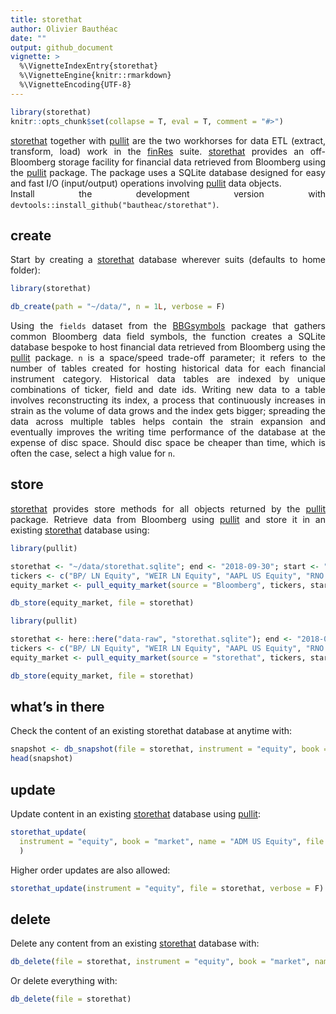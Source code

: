 ```yaml
---
title: storethat
author: Olivier Bauthéac
date: ""
output: github_document
vignette: >
  %\VignetteIndexEntry{storethat}
  %\VignetteEngine{knitr::rmarkdown}
  %\VignetteEncoding{UTF-8}
---
```


```r
library(storethat)
knitr::opts_chunk$set(collapse = T, eval = T, comment = "#>")
```

<style> body {text-align: justify} </style>

[storethat](https://bautheac.github.io/storethat/) together with [pullit](https://bautheac.github.io/pullit/) are the two workhorses for data ETL (extract, transform, load) work in the [finRes](https://bautheac.github.io/finRes/) suite. [storethat](https://bautheac.github.io/storethat/) provides an off-Bloomberg storage facility for financial data retrieved from Bloomberg using the [pullit](https://bautheac.github.io/pullit/) package. The package uses a SQLite database designed for easy and fast I/O (input/output) operations involving [pullit](https://bautheac.github.io/pullit/) data objects.  
Install the development version with `devtools::install_github("bautheac/storethat")`.  



## create
Start by creating a [storethat](https://bautheac.github.io/storethat/) database wherever suits (defaults to home folder):
```r
library(storethat)

db_create(path = "~/data/", n = 1L, verbose = F)
```

Using the `fields` dataset from the [BBGsymbols](https://bautheac.github.io/BBGsymbols/) package that gathers common Bloomberg data field symbols, the function creates a SQLite database bespoke to host financial data retrieved from Bloomberg using the [pullit](https://bautheac.github.io/pullit/) package. `n` is a space/speed trade-off parameter; it refers to the number of tables created for hosting historical data for each financial instrument category. Historical data tables are indexed by unique combinations of ticker, field and date ids. Writing new data to a table involves reconstructing its index, a process that continuously increases in strain as the volume of data grows and the index gets bigger; spreading the data across multiple tables helps contain the strain expansion and eventually improves the writing time performance of the database at the expense of disc space. Should disc space be cheaper than time, which is often the case, select a high value for `n`.


## store
[storethat](https://bautheac.github.io/storethat/) provides store methods for all objects returned by the [pullit](https://bautheac.github.io/pullit/) package. Retrieve data from Bloomberg using [pullit](https://bautheac.github.io/pullit/) and store it in an existing [storethat](https://bautheac.github.io/storethat/) database using:
```r
library(pullit)

storethat <- "~/data/storethat.sqlite"; end <- "2018-09-30"; start <- "2016-01-01"
tickers <- c("BP/ LN Equity", "WEIR LN Equity", "AAPL US Equity", "RNO FP Equity")
equity_market <- pull_equity_market(source = "Bloomberg", tickers, start, end, verbose = F, file = storethat)

db_store(equity_market, file = storethat)
```
```r
library(pullit)

storethat <- here::here("data-raw", "storethat.sqlite"); end <- "2018-09-30"; start <- "2016-01-01"
tickers <- c("BP/ LN Equity", "WEIR LN Equity", "AAPL US Equity", "RNO FP Equity")
equity_market <- pull_equity_market(source = "storethat", tickers, start, end, verbose = F, file = storethat)

db_store(equity_market, file = storethat)
```

## what's in there
Check the content of an existing storethat database at anytime with:
```r
snapshot <- db_snapshot(file = storethat, instrument = "equity", book = "market")
head(snapshot)
```


## update
Update content in an existing [storethat](https://bautheac.github.io/storethat/) database using [pullit](https://bautheac.github.io/pullit/):
```r
storethat_update(
  instrument = "equity", book = "market", name = "ADM US Equity", file = storethat, verbose = F
  )
```
Higher order updates are also allowed:
```r
storethat_update(instrument = "equity", file = storethat, verbose = F)
```


## delete
Delete any content from an existing [storethat](https://bautheac.github.io/storethat/) database with:
```r
db_delete(file = storethat, instrument = "equity", book = "market", name = "ADM US Equity")
```
Or delete everything with:
```r
db_delete(file = storethat)
```
